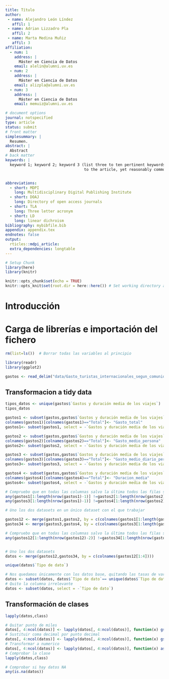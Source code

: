 ```yaml
---
title: Título
author:
 - name: Alejandro León Líndez
   affil: 1
 - name: Adrian Lizzadro Pla
   affil: 2
 - name: Marta Medina Muñiz
   affil: 3
affiliation:
  - num: 1
    address: |
      Máster en Ciencia de Datos
    email: alelin@alumni.uv.es
  - num: 2
    address: |
      Máster en Ciencia de Datos
    email: alizpla@alumni.uv.es
  - num: 3
    address: |
      Máster en Ciencia de Datos
    email: memuiz@alumni.uv.es

# document options
journal: notspecified
type: article
status: submit
# front matter
simplesummary: |
  Resumen.
abstract: |
  Abstract
# back matter
keywords: |
  keyword 1; keyword 2; keyword 3 (list three to ten pertinent keywords specific 
                                   to the article, yet reasonably common within the subject discipline.).


abbreviations:
  - short: MDPI
    long: Multidisciplinary Digital Publishing Institute
  - short: DOAJ
    long: Directory of open access journals
  - short: TLA
    long: Three letter acronym
  - short: LD 
    long: linear dichroism
bibliography: mybibfile.bib
appendix: appendix.tex
endnotes: false
output: 
  rticles::mdpi_article:
  extra_dependencies: longtable
---
```


```r
# Setup Chunk
library(here)
library(knitr)

knitr::opts_chunk$set(echo = TRUE)
knitr::opts_knit$set(root.dir = here::here()) # Set working directory a la carpeta del proyecto en lugar de a la sub-cartpeta del Rmd
```

# Introducción

# Carga de librerías e importación del fichero

```r
rm(list=ls())  # Borrar todas las variables al principio
```

```r
library(readr)
library(ggplot2)
```

```r
gastos <- read_delim("data/Gasto_turistas_internacionales_segun_comunidad_paisresidencia.csv",  delim = ";", escape_double = FALSE, trim_ws = TRUE)
```
## Transformacion a tidy data
```r
tipos_datos <- unique(gastos$`Gastos y duración media de los viajes`)
tipos_datos
```
```r
gastos1 <- subset(gastos,gastos$`Gastos y duración media de los viajes`== tipos_datos[1])
colnames(gastos1)[colnames(gastos1)=="Total"]<- "Gasto_total"
gastos1<- subset(gastos1, select = -`Gastos y duración media de los viajes`)
```


```r
gastos2 <- subset(gastos,gastos$`Gastos y duración media de los viajes`== tipos_datos[2])
colnames(gastos2)[colnames(gastos2)=="Total"]<- "Gasto_medio_persona"
gastos2<- subset(gastos2, select = -`Gastos y duración media de los viajes`)
```

```r
gastos3 <- subset(gastos,gastos$`Gastos y duración media de los viajes`== tipos_datos[3])
colnames(gastos3)[colnames(gastos3)=="Total"]<- "Gasto_medio_diario_persona"
gastos3<- subset(gastos3, select = -`Gastos y duración media de los viajes`)
```

```r
gastos4 <- subset(gastos,gastos$`Gastos y duración media de los viajes`== tipos_datos[4])
colnames(gastos4)[colnames(gastos4)=="Total"]<- "Duracion_media"
gastos4<- subset(gastos4, select = -`Gastos y duración media de los viajes`)
```

```r

# Compruebo que en todas las columnas salvo la última todos las filas son iguales para poder hacer merge de los dos datasets correctamente
any(gastos1[1:length(nrow(gastos1)-1)] !=gastos2[1:length(nrow(gastos2)-1)])
any(gastos3[1:length(nrow(gastos1)-1)] !=gastos4[1:length(nrow(gastos2)-1)])

```

```r
# Uno los dos datasets en un único dataset con el que trabajar

gastos12 <- merge(gastos1,gastos2, by = c(colnames(gastos1[1:length(gastos1)-1])))
gastos34 <- merge(gastos3,gastos4, by = c(colnames(gastos3[1:length(gastos3)-1])))
```

```r
# Compruebo que en todas las columnas salvo la última todos las filas son iguales para poder hacer merge de los dos datasets correctamente
any(gastos12[1:length(nrow(gastos12)-2)] !=gastos34[1:length(nrow(gastos34)-2)])


# Uno los dos datasets
datos <- merge(gastos12,gastos34, by = c(colnames(gastos12[1:4])))
```

```r
unique(datos$`Tipo de dato`)

# Nos quedamos únicamente con los datos base, quitando las tasas de variación
datos <- subset(datos, datos$`Tipo de dato`== unique(datos$`Tipo de dato`)[1])
# Quito la columna irrelevante
datos <- subset(datos, select = -`Tipo de dato`)
```

## Transformación de clases

```r
lapply(datos,class)
```


```r
# Quitar punto de miles
datos[, 4:ncol(datos)] <- lapply(datos[, 4:ncol(datos)], function(x) gsub("\\.", "", x))
# Sustituir coma decimal por punto decimal
datos[, 4:ncol(datos)] <- lapply(datos[, 4:ncol(datos)], function(x) gsub(",", ".", x))
# Transformar a numerico
datos[, 4:ncol(datos)] <- lapply(datos[, 4:ncol(datos)], function(x) as.numeric(x))
# Comprobar la clase
lapply(datos,class)
```


```r
# Comprobar si hay datos NA
any(is.na(datos))
```




